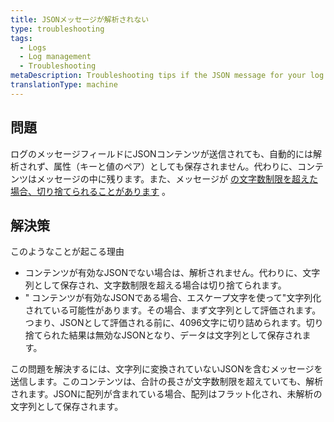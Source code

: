 ```yaml
---
title: JSONメッセージが解析されない
type: troubleshooting
tags:
  - Logs
  - Log management
  - Troubleshooting
metaDescription: Troubleshooting tips if the JSON message for your log isn't being parsed in New Relic.
translationType: machine
---
```


## 問題

ログのメッセージフィールドにJSONコンテンツが送信されても、自動的には解析されず、属性（キーと値のペア）としても保存されません。代わりに、コンテンツはメッセージの中に残ります。また、メッセージが [の文字数制限を超えた場合、切り捨てられることがあります](/docs/logs/troubleshooting/log-message-truncated/) 。

## 解決策

このようなことが起こる理由

* コンテンツが有効なJSONでない場合は、解析されません。代わりに、文字列として保存され、文字数制限を超える場合は切り捨てられます。
* " コンテンツが有効なJSONである場合、エスケープ文字を使って"文字列化されている可能性があります。その場合、まず文字列として評価されます。つまり、JSONとして評価される前に、4096文字に切り詰められます。切り捨てられた結果は無効なJSONとなり、データは文字列として保存されます。

この問題を解決するには、文字列に変換されていないJSONを含むメッセージを送信します。このコンテンツは、合計の長さが文字数制限を超えていても、解析されます。JSONに配列が含まれている場合、配列はフラット化され、未解析の文字列として保存されます。